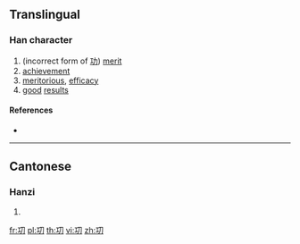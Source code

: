 ==Translingual==

===Han character===
{{Han char|rn=18|rad=刀|as=03|sn=5|four=|canj=MSH|ids=⿰工刀}}

# (incorrect form of [[功]]) [[merit]]
# [[achievement]]
# [[meritorious]], [[efficacy]]
# [[good]] [[result]]s

====References====
* {{Han ref|kx=0137.021|uh=34DB|ud=13531}}

----

==Cantonese==

===Hanzi===
{{yue-hanzi|jyut=[[gung1]]|y=gung1}}

# {{defn|lang=yue|sort=刀03}}

[[fr:㓛]]
[[pl:㓛]]
[[th:㓛]]
[[vi:㓛]]
[[zh:㓛]]
